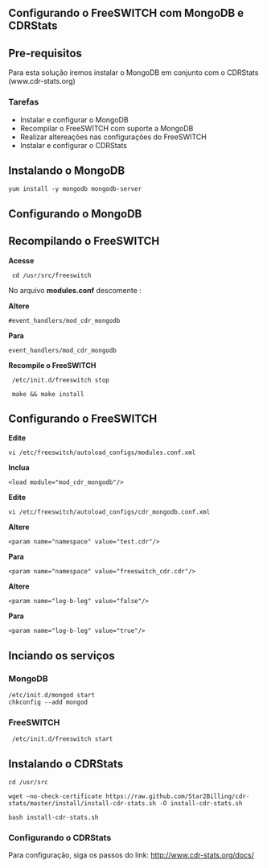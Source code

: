 == Configurando o FreeSWITCH com MongoDB e CDRStats ==
== Pre-requisitos ==
Para esta solução iremos instalar o MongoDB em conjunto com o CDRStats (www.cdr-stats.org)
=== Tarefas===

* Instalar e configurar o MongoDB
* Recompilar o FreeSWITCH com suporte a MongoDB
* Realizar altereações nas configurações do FreeSWITCH
* Instalar e configurar o CDRStats

== Instalando o MongoDB ==
<pre>
yum install -y mongodb mongodb-server
</pre>

==Configurando o MongoDB==

==Recompilando o FreeSWITCH==

'''Acesse'''<pre> cd /usr/src/freeswitch </pre>

No arquivo '''modules.conf''' descomente :

'''Altere'''
<pre>#event_handlers/mod_cdr_mongodb</pre>
'''Para'''
<pre>event_handlers/mod_cdr_mongodb</pre>

'''Recompile o FreeSWITCH'''
<pre> /etc/init.d/freeswitch stop </pre>
<pre> make && make install</pre>

==Configurando o FreeSWITCH==

'''Edite''' 
<pre>vi /etc/freeswitch/autoload_configs/modules.conf.xml</pre>

'''Inclua'''
<pre><load module="mod_cdr_mongodb"/></pre>

'''Edite''' 
<pre>vi /etc/freeswitch/autoload_configs/cdr_mongodb.conf.xml</pre>

'''Altere''' <pre><param name="namespace" value="test.cdr"/></pre>
'''Para''' <pre><param name="namespace" value="freeswitch_cdr.cdr"/></pre>
'''Altere''' <pre><param name="log-b-leg" value="false"/></pre>
'''Para''' <pre><param name="log-b-leg" value="true"/></pre>



==Inciando os serviços==

===MongoDB===
<pre>
/etc/init.d/mongod start
chkconfig --add mongod
</pre>

===FreeSWITCH===
<pre> /etc/init.d/freeswitch start </pre>

==Instalando o CDRStats==
<pre>cd /usr/src</pre>
<pre>
wget –no-check-certificate https://raw.github.com/Star2Billing/cdr-stats/master/install/install-cdr-stats.sh -O install-cdr-stats.sh
</pre>

<pre>bash install-cdr-stats.sh</pre>

===Configurando o CDRStats===
Para configuração, siga os passos do link: http://www.cdr-stats.org/docs/